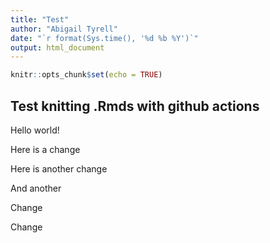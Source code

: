 ```yaml
---
title: "Test"
author: "Abigail Tyrell"
date: "`r format(Sys.time(), '%d %b %Y')`"
output: html_document
---
```


```r
knitr::opts_chunk$set(echo = TRUE)
```

## Test knitting .Rmds with github actions

Hello world!

Here is a change

Here is another change

And another

Change

Change









